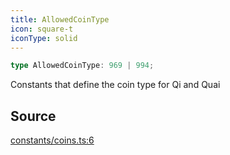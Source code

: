 ```yaml
---
title: AllowedCoinType
icon: square-t
iconType: solid
---
```


```ts
type AllowedCoinType: 969 | 994;
```

Constants that define the coin type for Qi and Quai

## Source

[constants/coins.ts:6](https://github.com/dominant-strategies/quais.js/blob/191734f84dfad16356d604ee17f04ede3d7ccb03/src/constants/coins.ts#L6)
